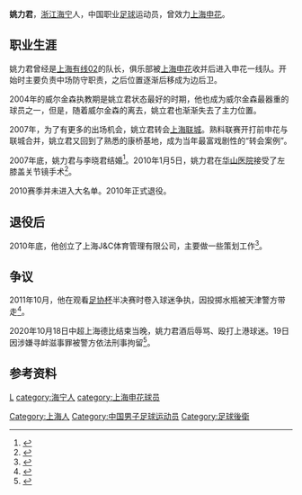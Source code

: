 {{Football player infobox 
| playername = 姚力君
| image = 
| fullname = 姚力君
| englishfullname = Yao Lijun
| nickname = 
| dateofbirth = {{birth date and age|1981|10|2}}
| height = {{height|1.78}} 
| cityofbirth = [[上海|上海]]
| countryofbirth = {{CHN}} 
| currentclub = 
| clubnumber =
| position = 后卫、中场
| youthyears = 1995-1999
| youthclubs = [[上海有线02|上海有线02]]
| years =2000-2001<br/>2002-2010
| clubs =[[上海有线02|上海有线02]]<br/>[[上海申花|上海申花]]
| caps(goals) =<br/>57{{0}}(0)
| pcupdate = 2020-10-22
|}}
'''姚力君'''{{BD|1981年|10月2日|||Y}}，[[浙江|浙江]][[海宁|海宁]]人，中国职业[[足球|足球]]运动员，曾效力[[上海申花|上海申花]]。

==职业生涯==
姚力君曾经是[[上海有线02|上海有线02]]的队长，俱乐部被[[上海申花|上海申花]]收并后进入申花一线队。开始时主要负责中场防守职责，之后位置逐渐后移成为边后卫。

2004年的威尔金森执教期是姚立君状态最好的时期，他也成为威尔金森最器重的球员之一，但是，随着威尔金森的离去，姚立君也渐渐失去了主力位置。

2007年，为了有更多的出场机会，姚立君转会[[上海联城|上海联城]]。熟料联赛开打前申花与联城合并，姚立君又回到了熟悉的康桥基地，成为当年最富戏剧性的“转会案例”。

2007年底，姚力君与李晓君结婚<ref>{{cite web |title=姚力君：当爸爸的感觉很强烈 主动放弃留洋机会 |url=http://sports.sina.com.cn/j/2009-07-20/10434490508.shtml |publisher=东方体育日报 |date=2009-07-20 |access-date=2020-10-22 |archive-date=2020-10-26 |archive-url=https://web.archive.org/web/20201026231003/http://sports.sina.com.cn/j/2009-07-20/10434490508.shtml |dead-url=no }}</ref>。2010年1月5日，姚力君在[[复旦大学附属华山医院|华山医院]]接受了左膝盖关节镜手术<ref>{{cite web |author1=刘晓艳 |title=姚力君澄清退役传闻：我正积极康复 争取早日回归 |url=http://sports.sina.com.cn/j/2010-03-26/15134905010.shtml |publisher=东方体育日报 |date=2010-03-26 |access-date=2020-10-22 |archive-date=2020-10-26 |archive-url=https://web.archive.org/web/20201026133222/http://sports.sina.com.cn/j/2010-03-26/15134905010.shtml |dead-url=no }}</ref>。

2010赛季并未进入大名单。2010年正式退役。
==退役后==
2010年底，他创立了上海J&C体育管理有限公司，主要做一些策划工作<ref>{{cite web |title=申花怀旧之姚力君：创业成老板 始终觉得上海好 |url=https://sports.sohu.com/20110627/n311805308_1.shtml |publisher=东方体育日报 |date=2011-06-27 |access-date=2020-10-22 |archive-date=2020-10-27 |archive-url=https://web.archive.org/web/20201027163416/https://sports.sohu.com/20110627/n311805308_1.shtml |dead-url=no }}</ref>。

==争议==
2011年10月，他在观看[[2011年中国足协杯|足协杯]]半决赛时卷入球迷争执，因投掷水瓶被天津警方带走<ref>{{cite web |title=足协杯申花输球亚冠梦破碎 姚力君又身陷“水瓶门” |url=http://sports.sina.com.cn/c/2011-10-20/07555793929.shtml |publisher=东方网-文汇报 |date=2011-10-20 |access-date=2020-10-22 |archive-date=2020-10-24 |archive-url=https://web.archive.org/web/20201024050125/http://sports.sina.com.cn/c/2011-10-20/07555793929.shtml |dead-url=no }}</ref>。

2020年10月18日中超上海德比结束当晚，姚力君酒后辱骂、殴打上港球迷。19日因涉嫌寻衅滋事罪被警方依法刑事拘留<ref>{{cite web |title=酒后辱骂、殴打上港球迷，原申花球员姚力君被刑拘 |url=http://www.chinanews.com/ty/2020/10-22/9319739.shtml |publisher=中国新闻网 |date=2020-10-22 |access-date=2020-10-22 |archive-date=2020-11-27 |archive-url=https://web.archive.org/web/20201127235623/http://www.chinanews.com/ty/2020/10-22/9319739.shtml |dead-url=no }}</ref>。
==参考资料==
{{reflist}}
{{DEFAULTSORT:YAO Lijun}}
[[category:姚姓|L]]
[[Category:上海人|Category:上海人]]
[[category:海宁人|category:海宁人]]
[[Category:中国男子足球运动员|Category:中国男子足球运动员]]
[[category:上海申花球员|category:上海申花球员]]
[[Category:足球後衛|Category:足球後衛]]